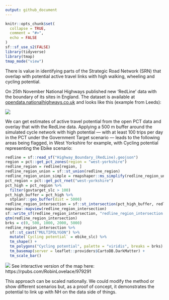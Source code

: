 ```yaml
---
output: github_document
---
```


<!-- README.md is generated from README.Rmd. Please edit that file -->

```r
knitr::opts_chunk$set(
  collapse = TRUE,
  comment = "#>",
  echo = FALSE
)
sf::sf_use_s2(FALSE)
library(tidyverse)
library(tmap)
tmap_mode("view")
```

<!-- # srn -->

<!-- badges: start -->
<!-- badges: end -->

There is value in identifying parts of the Strategic Road Network (SRN) that overlap with potential active travel links with high walking, wheeling and cycling potential.

On 25th November National Highways published new 'RedLine' data with the boundary of its sites in England.
The dataset is available at [opendata.nationalhighways.co.uk](https://opendata.nationalhighways.co.uk/datasets/highwaysengland::redline/explore?location=53.785976%2C-1.542063%2C17.19) and looks like this (example from Leeds):

![](https://user-images.githubusercontent.com/1825120/205610534-c9abaf87-3480-405a-af3a-3a27dc8830fa.png)

We can get estimates of active travel potential from the open PCT data and overlay that with the RedLine data.
Applying a 500 m buffer around the simulated cycle network with high potential --- with at least 100 trips per day in the PCT under the Government Target scenario --- leads to the following areas being flagged, in West Yorkshire for example, with Cycling potential representing the Ebike scenario:

```r
redline = sf::read_sf("Highway_Boundary_(RedLine).geojson")
region = pct::get_pct_zones(region = "west-yorkshire")
redline_region = redline[region, ]
redline_region_union = sf::st_union(redline_region)
redline_region_union_simple = rmapshaper::ms_simplify(redline_region_union)
pct_region = pct::get_pct_rnet("west-yorkshire")
pct_high = pct_region %>% 
  filter(govtarget_slc > 100)
pct_high_buffer = pct_high %>% 
  stplanr::geo_buffer(dist = 5000)
redline_region_intersection = sf::st_intersection(pct_high_buffer, redline_region_union_simple)
mapview::mapview(redline_region_intersection)
sf::write_sf(redline_region_intersection, "redline_region_intersection.geojson")
qtm(redline_region_intersection)
brks = c(0, 500, 1000, 2000, 5000)
redline_region_intersection %>% 
  sf::st_cast("MULTIPOLYGON") %>% 
  mutate(`Cycling potential` = ebike_slc) %>% 
  tm_shape() +
  tm_polygons("Cycling potential", palette = "viridis", breaks = brks) +
  tm_basemap(server = leaflet::providers$CartoDB.DarkMatter) +
  tm_scale_bar()
```

![](https://user-images.githubusercontent.com/1825120/205618329-7bdab2df-fe65-4ee5-8c8e-a0428e194675.png)
See interactive version of the map here: https://rpubs.com/RobinLovelace/979291

This approach can be scaled nationally. We could modify the method or show different scenarios but, as a proof of concept, it demonstrates the potential to link up with NH on the data side of things.



 